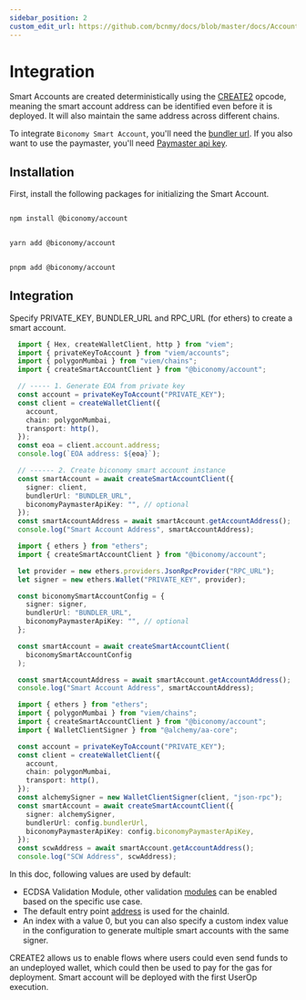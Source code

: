 ```yaml
---
sidebar_position: 2
custom_edit_url: https://github.com/bcnmy/docs/blob/master/docs/Account/integration.mdx
---
```


# Integration

Smart Accounts are created deterministically using the [CREATE2](https://docs.openzeppelin.com/cli/2.7/deploying-with-create2) opcode, meaning the smart account address can be identified even before it is deployed. It will also maintain the same address across different chains. 

To integrate `Biconomy Smart Account`, you'll need the [bundler url](/dashboard#bundler-url). If you also want to use the paymaster, you'll need [Paymaster api key](/paymaster).

## Installation

First, install the following packages for initializing the Smart Account.


<Tabs>
<TabItem value="js" label="npm">

```bash

npm install @biconomy/account

```

</TabItem>
<TabItem value="py" label="yarn">

```bash

yarn add @biconomy/account

```

</TabItem>
<TabItem value="java" label="pnpm">

```bash

pnpm add @biconomy/account

```

</TabItem>
</Tabs>

## Integration

Specify PRIVATE_KEY, BUNDLER_URL and RPC_URL (for ethers) to create a smart account. 

<Tabs>
<TabItem value="js" label="Viem">

```typescript
  import { Hex, createWalletClient, http } from "viem";
  import { privateKeyToAccount } from "viem/accounts";
  import { polygonMumbai } from "viem/chains";
  import { createSmartAccountClient } from "@biconomy/account";

  // ----- 1. Generate EOA from private key
  const account = privateKeyToAccount("PRIVATE_KEY"); 
  const client = createWalletClient({
    account,
    chain: polygonMumbai,
    transport: http(),
  });
  const eoa = client.account.address;
  console.log(`EOA address: ${eoa}`);

  // ------ 2. Create biconomy smart account instance
  const smartAccount = await createSmartAccountClient({
    signer: client,
    bundlerUrl: "BUNDLER_URL",
    biconomyPaymasterApiKey: "", // optional
  });
  const smartAccountAddress = await smartAccount.getAccountAddress();
  console.log("Smart Account Address", smartAccountAddress);

```

</TabItem>
<TabItem value="py" label="Ethers">

```typescript
  import { ethers } from "ethers";	
  import { createSmartAccountClient } from "@biconomy/account";

  let provider = new ethers.providers.JsonRpcProvider("RPC_URL");
  let signer = new ethers.Wallet("PRIVATE_KEY", provider);

  const biconomySmartAccountConfig = {
    signer: signer,
    bundlerUrl: "BUNDLER_URL",
    biconomyPaymasterApiKey: "", // optional
  };

  const smartAccount = await createSmartAccountClient(
    biconomySmartAccountConfig
  );

  const smartAccountAddress = await smartAccount.getAccountAddress();
  console.log("Smart Account Address", smartAccountAddress);
```

</TabItem>

<TabItem value="Alchemy" label="Alchemy">

```typescript
  import { ethers } from "ethers";	
  import { polygonMumbai } from "viem/chains";
  import { createSmartAccountClient } from "@biconomy/account";
  import { WalletClientSigner } from "@alchemy/aa-core";

  const account = privateKeyToAccount("PRIVATE_KEY");
  const client = createWalletClient({
    account,
    chain: polygonMumbai,
    transport: http(),
  });
  const alchemySigner = new WalletClientSigner(client, "json-rpc"); 
  const smartAccount = await createSmartAccountClient({
    signer: alchemySigner,
    bundlerUrl: config.bundlerUrl,
    biconomyPaymasterApiKey: config.biconomyPaymasterApiKey,
  });
  const scwAddress = await smartAccount.getAccountAddress();
  console.log("SCW Address", scwAddress);
```

</TabItem>

</Tabs>

In this doc, following values are used by default:
- ECDSA Validation Module, other validation [modules](/modules) can be enabled based on the specific use case.
- The default entry point [address](contracts.md) is used for the chainId.
- An index with a value 0, but you can also specify a custom index value in the configuration to generate multiple smart accounts with the same signer.

CREATE2 allows us to enable flows where users could even send funds to an undeployed wallet, which could then be used to pay for the gas for deployment.
Smart account will be deployed with the first UserOp execution. 

